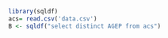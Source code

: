 ```{r}
library(sqldf)
acs= read.csv('data.csv')
B <- sqldf("select distinct AGEP from acs")
```

